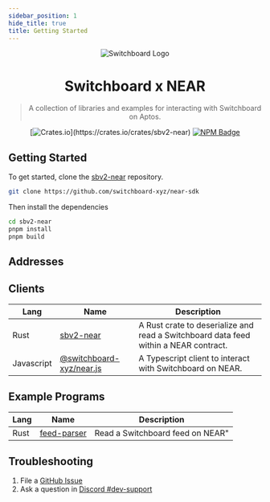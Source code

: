 ```yaml
---
sidebar_position: 1
hide_title: true
title: Getting Started
---
```



<div align="center">

![Switchboard Logo](https://github.com/switchboard-xyz/sbv2-core/raw/main/website/static/img/icons/switchboard/avatar.png)

# Switchboard x NEAR

> A collection of libraries and examples for interacting with Switchboard on
> Aptos.

[![Crates.io](https://img.shields.io/crates/v/sbv2-near?label=sbv2-near&logo=rust")](https://crates.io/crates/sbv2-near)
[![NPM Badge](https://img.shields.io/github/package-json/v/switchboard-xyz/near-sdk?color=red&filename=javascript%2Fnear.js%2Fpackage.json&label=%40switchboard-xyz%2Fnear.js&logo=npm)](https://www.npmjs.com/package/@switchboard-xyz/near.js)

</div>

## Getting Started

To get started, clone the
[sbv2-near](https://github.com/switchboard-xyz/near-sdk) repository.

```bash
git clone https://github.com/switchboard-xyz/near-sdk
```

Then install the dependencies

```bash
cd sbv2-near
pnpm install
pnpm build
```

## Addresses

<ChainAddresses chain="near" />

## Clients

| **Lang**   | **Name**                                      | **Description**                                                                      |
| ---------- | --------------------------------------------- | ------------------------------------------------------------------------------------ |
| Rust       | [sbv2-near](/near/rust/)                      | A Rust crate to deserialize and read a Switchboard data feed within a NEAR contract. |
| Javascript | [@switchboard-xyz/near.js](/near/javascript/) | A Typescript client to interact with Switchboard on NEAR.                            |

## Example Programs

| **Lang** | **Name**                         | **Description**                  |
| -------- | -------------------------------- | -------------------------------- |
| Rust     | [feed-parser](/near/feed-parser) | Read a Switchboard feed on NEAR" |

## Troubleshooting

1. File a
   [GitHub Issue](https://github.com/switchboard-xyz/near-sdk/issues/new)
2. Ask a question in
   [Discord #dev-support](https://discord.com/channels/841525135311634443/984343400377647144)
